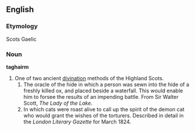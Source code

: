 ==English==

===Etymology===
Scots Gaelic

===Noun===
'''taghairm'''

#One of two ancient [[divination]] methods of the Highland Scots.
##The oracle of the hide in which a person was sewn into the hide of a freshly killed ox, and placed beside a waterfall.  This would enable him to forsee the results of an impending battle.  From Sir Walter Scott, ''The Lady of the Lake''.
##In which cats were roast alive to call up the spirit of the demon cat who would grant the wishes of the torturers.  Described in detail in the ''London Literary Gazette'' for March 1824.
